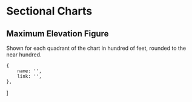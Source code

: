 

# Sectional Charts

## Maximum Elevation Figure

Shown for each quadrant of the chart in hundred of feet, rounded to the near
hundred.

    {
        name: '',
        link: '',
    },
]
